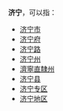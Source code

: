 '''济宁'''，可以指：
*[[济宁市|济宁市]]
*[[济宁府|济宁府]]
*[[济宁路|济宁路]]
*[[济宁州|济宁州]]
*[[濟寧直隸州|濟寧直隸州]]
*[[济宁县|济宁县]]
*[[济宁专区|济宁专区]]
*[[济宁地区|济宁地区]]

{{Disambig|Cat=二字中国地名消歧义|J}}